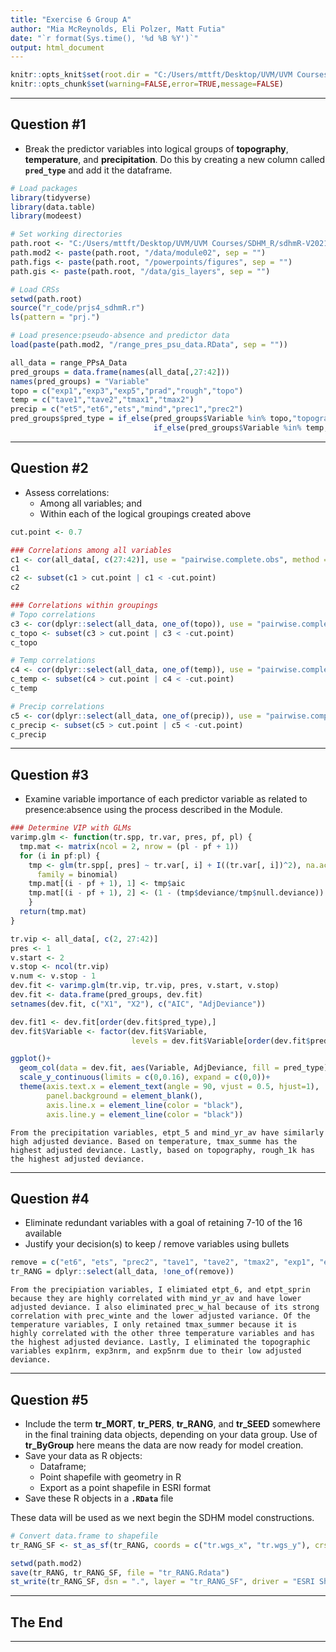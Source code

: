 ```yaml
---
title: "Exercise 6 Group A"
author: "Mia McReynolds, Eli Polzer, Matt Futia"
date: "`r format(Sys.time(), '%d %B %Y')`"
output: html_document
---
```


```r
knitr::opts_knit$set(root.dir = "C:/Users/mttft/Desktop/UVM/UVM Courses/SDHM_R/sdhmR-V2021.1EXP")
knitr::opts_chunk$set(warning=FALSE,error=TRUE,message=FALSE)
```

---

## Question #1

* Break the predictor variables into logical groups of **topography**, **temperature**, and **precipitation**.  Do this by creating a new column called **`pred_type`** and add it the dataframe.

```r
# Load packages
library(tidyverse)
library(data.table)
library(modeest)

# Set working directories
path.root <- "C:/Users/mttft/Desktop/UVM/UVM Courses/SDHM_R/sdhmR-V2021.1EXP"
path.mod2 <- paste(path.root, "/data/module02", sep = "")
path.figs <- paste(path.root, "/powerpoints/figures", sep = "") 
path.gis <- paste(path.root, "/data/gis_layers", sep = "")

# Load CRSs
setwd(path.root)
source("r_code/prjs4_sdhmR.r")
ls(pattern = "prj.")

# Load presence:pseudo-absence and predictor data
load(paste(path.mod2, "/range_pres_psu_data.RData", sep = ""))
```

```r
all_data = range_PPsA_Data
pred_groups = data.frame(names(all_data[,27:42]))
names(pred_groups) = "Variable"
topo = c("exp1","exp3","exp5","prad","rough","topo")
temp = c("tave1","tave2","tmax1","tmax2")
precip = c("et5","et6","ets","mind","prec1","prec2")
pred_groups$pred_type = if_else(pred_groups$Variable %in% topo,"topography",
                                if_else(pred_groups$Variable %in% temp,"temperature", "precipitation"))
```

---

## Question #2

* Assess correlations:
  * Among all variables; and
  * Within each of the logical groupings created above

```r
cut.point <- 0.7

### Correlations among all variables
c1 <- cor(all_data[, c(27:42)], use = "pairwise.complete.obs", method = "spearman")
c1
c2 <- subset(c1 > cut.point | c1 < -cut.point)
c2

### Correlations within groupings
# Topo correlations
c3 <- cor(dplyr::select(all_data, one_of(topo)), use = "pairwise.complete.obs", method = "spearman")
c_topo <- subset(c3 > cut.point | c3 < -cut.point)
c_topo

# Temp correlations
c4 <- cor(dplyr::select(all_data, one_of(temp)), use = "pairwise.complete.obs", method = "spearman")
c_temp <- subset(c4 > cut.point | c4 < -cut.point)
c_temp

# Precip correlations
c5 <- cor(dplyr::select(all_data, one_of(precip)), use = "pairwise.complete.obs", method = "spearman")
c_precip <- subset(c5 > cut.point | c5 < -cut.point)
c_precip
```

---

## Question #3

* Examine variable importance of each predictor variable as related to presence:absence using the process described in the Module.

```r
### Determine VIP with GLMs
varimp.glm <- function(tr.spp, tr.var, pres, pf, pl) {
  tmp.mat <- matrix(ncol = 2, nrow = (pl - pf + 1))
  for (i in pf:pl) {
    tmp <- glm(tr.spp[, pres] ~ tr.var[, i] + I((tr.var[, i])^2), na.action = na.omit,
      family = binomial)
    tmp.mat[(i - pf + 1), 1] <- tmp$aic
    tmp.mat[(i - pf + 1), 2] <- (1 - (tmp$deviance/tmp$null.deviance))
    }
  return(tmp.mat)
} 

tr.vip <- all_data[, c(2, 27:42)]
pres <- 1
v.start <- 2
v.stop <- ncol(tr.vip)
v.num <- v.stop - 1
dev.fit <- varimp.glm(tr.vip, tr.vip, pres, v.start, v.stop)
dev.fit <- data.frame(pred_groups, dev.fit)
setnames(dev.fit, c("X1", "X2"), c("AIC", "AdjDeviance"))

dev.fit1 <- dev.fit[order(dev.fit$pred_type),]
dev.fit$Variable <- factor(dev.fit$Variable, 
                           levels = dev.fit$Variable[order(dev.fit$pred_type)])

ggplot()+
  geom_col(data = dev.fit, aes(Variable, AdjDeviance, fill = pred_type))+
  scale_y_continuous(limits = c(0,0.16), expand = c(0,0))+
  theme(axis.text.x = element_text(angle = 90, vjust = 0.5, hjust=1),
        panel.background = element_blank(),
        axis.line.x = element_line(color = "black"),
        axis.line.y = element_line(color = "black"))
```

```
From the precipitation variables, etpt_5 and mind_yr_av have similarly high adjusted deviance. Based on temperature, tmax_summe has the highest adjusted deviance. Lastly, based on topography, rough_1k has the highest adjusted deviance.
```

---

## Question #4

* Eliminate redundant variables with a goal of retaining 7-10 of the 16 available
* Justify your decision(s) to keep / remove variables using bullets

```r
remove = c("et6", "ets", "prec2", "tave1", "tave2", "tmax2", "exp1", "exp3", "exp5")
tr_RANG = dplyr::select(all_data, !one_of(remove))
```

```
From the precipiation variables, I elimiated etpt_6, and etpt_sprin because they are highly correlated with mind_yr_av and have lower adjusted deviance. I also eliminated prec_w_hal because of its strong correlation with prec_winte and the lower adjusted variance. Of the temperature variables, I only retained tmax_summer because it is highly correlated with the other three temperature variables and has the highest adjusted deviance. Lastly, I eliminated the topographic variables exp1nrm, exp3nrm, and exp5nrm due to their low adjusted deviance.
```

---

## Question #5

* Include the term **tr_MORT**, **tr_PERS**, **tr_RANG**, and **tr_SEED** somewhere in the final training data objects, depending on your data group.  Use of **tr_ByGroup** here means the data are now ready for model creation.
* Save your data as R objects:
  * Dataframe;
  * Point shapefile with geometry in R
  * Export as a point shapefile in ESRI format
* Save these R objects in a **`.RData`** file

These data will be used as we next begin the SDHM model constructions.

```r
# Convert data.frame to shapefile
tr_RANG_SF <- st_as_sf(tr_RANG, coords = c("tr.wgs_x", "tr.wgs_y"), crs = prj.wgs84, remove = F)

setwd(path.mod2)
save(tr_RANG, tr_RANG_SF, file = "tr_RANG.Rdata")
st_write(tr_RANG_SF, dsn = ".", layer = "tr_RANG_SF", driver = "ESRI Shapefile", delete_layer = T, delete_dsn = T)
```

---

## The End

---
